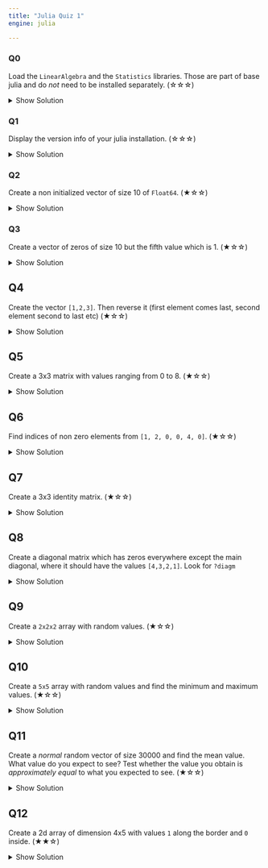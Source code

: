 ```yaml
---
title: "Julia Quiz 1"
engine: julia

---
```


### Q0

Load the `LinearAlgebra` and the `Statistics` libraries. Those are part of base julia and do *not* need to be installed separately. (☆☆☆)

<details>
<summary>Show Solution</summary>

```julia
using LinearAlgebra
using Statistics
```
</details>

### Q1

Display the version info of your julia installation. (☆☆☆)

<details>
<summary>Show Solution</summary>

```julia
versioninfo()
```
</details>

### Q2

Create a non initialized vector of size 10 of `Float64`. (★☆☆)

<details>
<summary>Show Solution</summary>

```julia
vA = Vector{Float64}(undef, 10)
```
</details>

### Q3

Create a vector of zeros of size 10 but the fifth value which is 1. (★☆☆)

<details>
<summary>Show Solution</summary>

```julia
vA = zeros(10);
vA[5] = 1.0;
vA
```
</details>


## Q4

Create the vector `[1,2,3]`. Then reverse it (first element comes last, second element second to last etc)  (★☆☆)

<details>
<summary>Show Solution</summary>

```julia
v = [1,2,3];
reverse(v)
```

or in-place

```julia
v2 = [1,2,3];
reverse!(v2)
```
</details>


## Q5

Create a 3x3 matrix with values ranging from 0 to 8. (★☆☆)


<details>
<summary>Show Solution</summary>

```julia
m = reshape(0:8,3,3)
```

or 

```julia
m = zeros(3,3)
m[:] = 0:8
```


</details>


## Q6

Find indices of non zero elements from `[1, 2, 0, 0, 4, 0]`. (★☆☆)

<details>
<summary>Show Solution</summary>

```julia
findall(!iszero, [1, 2, 0, 0, 4, 0])
```

or

```julia
findall( [1, 2, 0, 0, 4, 0] .> 0 )
```



</details>


## Q7

Create a 3x3 identity matrix. (★☆☆)

<details>
<summary>Show Solution</summary>
For this to work, we needed the `using LinearAlgebra` call from above.

```julia
I(3)
```
</details>

## Q8

Create a diagonal matrix which has zeros everywhere except the main diagonal, where it should have the values `[4,3,2,1]`. Look for `?diagm`

<details>
<summary>Show Solution</summary>

```julia
diagm([4,3,2,1])
```
</details>

## Q9

Create a `2x2x2` array with random values. (★☆☆)

<details>
<summary>Show Solution</summary>

```julia
rand(2,2,2)
```

</details>


## Q10

Create a `5x5` array with random values and find the minimum and maximum values. (★☆☆)

<details>
<summary>Show Solution</summary>

```julia
m = rand(5,5)
vs = (minimum(m), maximum(m))
(min = vs[1], max = vs[2])
```

or 

```julia
extrema(m)
```



</details>


## Q11

Create a *normal* random vector of size 30000 and find the mean value. What value do you expect to see? Test whether the value you obtain is *approximately equal* to what you expected to see. (★☆☆)

<details>
<summary>Show Solution</summary>

```julia
mv = mean(randn(30000))
isapprox(mv,0,atol = 1e-3)
```

</details>



## Q12

Create a 2d array of dimension 4x5 with values `1` along the border and `0` inside. (★★☆)

<details>
<summary>Show Solution</summary>

```julia
m = ones(Int,4,5)
m[2:(end-1), 2:(end-1)] .= 0
m
```

or with a cool comprehension:

```julia
nrows = 4
ncols = 5
m = Int[i ∈ (1,nrows) || j ∈ (1, ncols) for i in 1:nrows, j in 1:ncols ]
m
```

</details>




